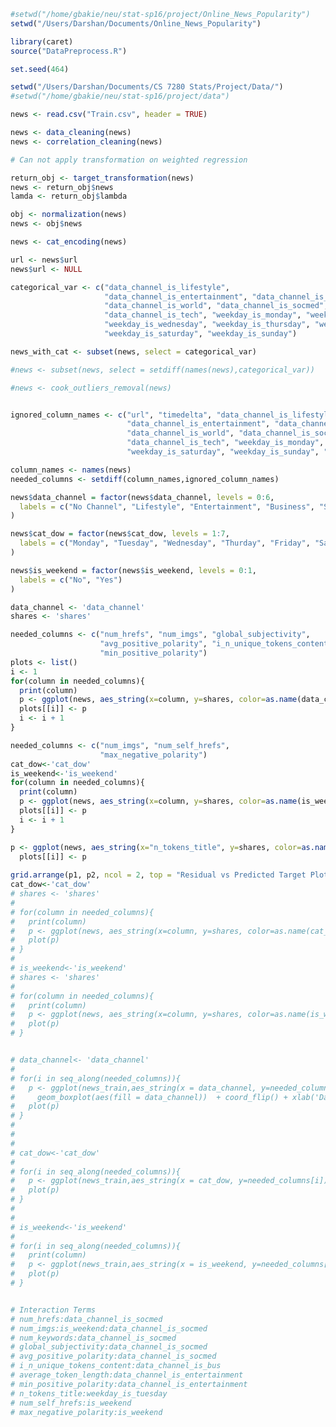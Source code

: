 ```r

#setwd("/home/gbakie/neu/stat-sp16/project/Online_News_Popularity")
setwd("/Users/Darshan/Documents/Online_News_Popularity")

library(caret)
source("DataPreprocess.R")

set.seed(464)

setwd("/Users/Darshan/Documents/CS 7280 Stats/Project/Data/")
#setwd("/home/gbakie/neu/stat-sp16/project/data")

news <- read.csv("Train.csv", header = TRUE)

news <- data_cleaning(news)
news <- correlation_cleaning(news)

# Can not apply transformation on weighted regression

return_obj <- target_transformation(news)
news <- return_obj$news
lamda <- return_obj$lambda

obj <- normalization(news)
news <- obj$news

news <- cat_encoding(news)

url <- news$url
news$url <- NULL

categorical_var <- c("data_channel_is_lifestyle", 
                     "data_channel_is_entertainment", "data_channel_is_bus", 
                     "data_channel_is_world", "data_channel_is_socmed", 
                     "data_channel_is_tech", "weekday_is_monday", "weekday_is_tuesday", 
                     "weekday_is_wednesday", "weekday_is_thursday", "weekday_is_friday", 
                     "weekday_is_saturday", "weekday_is_sunday")

news_with_cat <- subset(news, select = categorical_var)

#news <- subset(news, select = setdiff(names(news),categorical_var))

#news <- cook_outliers_removal(news)


ignored_column_names <- c("url", "timedelta", "data_channel_is_lifestyle",
                          "data_channel_is_entertainment", "data_channel_is_bus",
                          "data_channel_is_world", "data_channel_is_socmed",
                          "data_channel_is_tech", "weekday_is_monday", "weekday_is_tuesday", "weekday_is_wednesday", "weekday_is_thursday", "weekday_is_friday",
                          "weekday_is_saturday", "weekday_is_sunday", "is_weekend", "shares", "data_channel", "cat_dow")

column_names <- names(news)
needed_columns <- setdiff(column_names,ignored_column_names)

news$data_channel = factor(news$data_channel, levels = 0:6,
  labels = c("No Channel", "Lifestyle", "Entertainment", "Business", "Social Media", "Tech", "World")
)

news$cat_dow = factor(news$cat_dow, levels = 1:7,
  labels = c("Monday", "Tuesday", "Wednesday", "Thurday", "Friday", "Saturday", "Sunday")
)

news$is_weekend = factor(news$is_weekend, levels = 0:1,
  labels = c("No", "Yes")
)

data_channel <- 'data_channel'
shares <- 'shares'

needed_columns <- c("num_hrefs", "num_imgs", "global_subjectivity",
                    "avg_positive_polarity", "i_n_unique_tokens_content",
                    "min_positive_polarity")
plots <- list()
i <- 1
for(column in needed_columns){
  print(column)
  p <- ggplot(news, aes_string(x=column, y=shares, color=as.name(data_channel))) + stat_smooth(method=lm, se = FALSE) + theme(axis.title=element_text(size=10,face="bold"))
  plots[[i]] <- p
  i <- i + 1
}

needed_columns <- c("num_imgs", "num_self_hrefs", 
                    "max_negative_polarity")
cat_dow<-'cat_dow'
is_weekend<-'is_weekend'
for(column in needed_columns){
  print(column)
  p <- ggplot(news, aes_string(x=column, y=shares, color=as.name(is_weekend))) + stat_smooth(method=lm, se = FALSE) + theme(axis.title=element_text(size=10,face="bold"))
  plots[[i]] <- p
  i <- i + 1
}

p <- ggplot(news, aes_string(x="n_tokens_title", y=shares, color=as.name(cat_dow))) + stat_smooth(method=lm, se = FALSE) + theme(axis.title=element_text(size=10,face="bold"))
  plots[[i]] <- p
  
grid.arrange(p1, p2, ncol = 2, top = "Residual vs Predicted Target Plots")
cat_dow<-'cat_dow'
# shares <- 'shares'
# 
# for(column in needed_columns){
#   print(column)
#   p <- ggplot(news, aes_string(x=column, y=shares, color=as.name(cat_dow))) + stat_smooth(method=lm)
#   plot(p)
# }
# 
# is_weekend<-'is_weekend'
# shares <- 'shares'
# 
# for(column in needed_columns){
#   print(column)
#   p <- ggplot(news, aes_string(x=column, y=shares, color=as.name(is_weekend))) + stat_smooth(method=lm)
#   plot(p)
# }


# data_channel<- 'data_channel'
# 
# for(i in seq_along(needed_columns)){
#   p <- ggplot(news_train,aes_string(x = data_channel, y=needed_columns[i])) + 
#     geom_boxplot(aes(fill = data_channel))  + coord_flip() + xlab('Data Channels') + theme(legend.position='none')
#   plot(p)
# }
# 
# 
#   
# cat_dow<-'cat_dow'
# 
# for(i in seq_along(needed_columns)){
#   p <- ggplot(news_train,aes_string(x = cat_dow, y=needed_columns[i])) + #geom_boxplot(aes(fill = cat_dow))  + coord_flip() + xlab('Day of week') + theme(legend.position='none')
#   plot(p)
# }
# 
#   
# is_weekend<-'is_weekend'
# 
# for(i in seq_along(needed_columns)){
#   print(column)
#   p <- ggplot(news_train,aes_string(x = is_weekend, y=needed_columns[i])) + geom_boxplot(aes(fill = is_weekend))  + coord_flip() + xlab('Is weekend') + theme(legend.position='none')
#   plot(p)
# }


# Interaction Terms
# num_hrefs:data_channel_is_socmed
# num_imgs:is_weekend:data_channel_is_socmed
# num_keywords:data_channel_is_socmed
# global_subjectivity:data_channel_is_socmed
# avg_positive_polarity:data_channel_is_socmed
# i_n_unique_tokens_content:data_channel_is_bus
# average_token_length:data_channel_is_entertainment
# min_positive_polarity:data_channel_is_entertainment
# n_tokens_title:weekday_is_tuesday
# num_self_hrefs:is_weekend
# max_negative_polarity:is_weekend
```